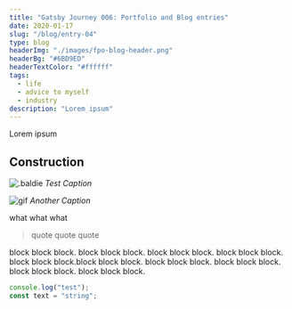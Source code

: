 ```yaml
---
title: "Gatsby Journey 006: Portfolio and Blog entries"
date: 2020-01-17
slug: "/blog/entry-04"
type: blog
headerImg: "./images/fpo-blog-header.png"
headerBg: "#6BD9ED"
headerTextColor: "#ffffff"
tags:
  - life
  - advice to myself
  - industry
description: "Lorem ipsum"
---
```


<p class="excerpt">Lorem ipsum</p>

## Construction

![.baldie](./images/fpo-blog-header.png "Logo Title Text 1")
_Test Caption_

![gif](./images/2017-peculiar.gif "Logo Title Text 1")
_Another Caption_

what what what

<blockquote class="pullquote qr">quote quote quote</blockquote>

block block block. block block block. block block block. block block block. block block block.block block block. block block block. block block block. block block block. block block block.

```javascript
console.log("test");
const text = "string";
```
